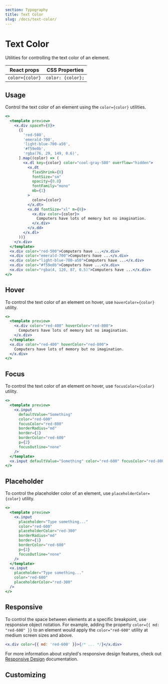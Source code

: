```yaml
---
section: Typography
title: Text Color
slug: /docs/text-color/
---
```


# Text Color

Utilities for controlling the text color of an element.

<carbon-ad />

| React props     | CSS Properties    |
| --------------- | ----------------- |
| `color={color}` | `color: {color};` |

## Usage

Control the text color of an element using the `color={color}` utilities.

```jsx preview
<>
  <template preview>
    <x.div spaceY={8}>
      {[
        'red-500',
        'emerald-700',
        'light-blue-700-a50',
        '#f59e0b',
        'rgba(76, 29, 149, 0.6)',
      ].map((color) => (
        <x.dl key={color} color="cool-gray-500" overflow="hidden">
          <x.dt
            flexShrink={0}
            fontSize="sm"
            opacity={0.8}
            fontFamily="mono"
            mb={1}
          >
            color={color}
          </x.dt>
          <x.dd fontSize="xl" m={0}>
            <x.div color={color}>
              Computers have lots of memory but no imagination.
            </x.div>
          </x.dd>
        </x.dl>
      ))}
    </x.div>
  </template>
  <x.div color="red-500">Computers have ...</x.div>
  <x.div color="emerald-700">Computers have ...</x.div>
  <x.div color="light-blue-700-a50">Computers have ...</x.div>
  <x.div color="#f59e0b">Computers have ...</x.div>
  <x.div color="rgba(4, 120, 87, 0.5)">Computers have ...</x.div>
</>
```

## Hover

To control the text color of an element on hover, use `hoverColor={color}` utility.

```jsx preview
<>
  <template preview>
    <x.div color="red-400" hoverColor="red-800">
      Computers have lots of memory but no imagination.
    </x.div>
  </template>
  <x.div color="red-400" hoverColor="red-800">
    Computers have lots of memory but no imagination.
  </x.div>
</>
```

## Focus

To control the text color of an element on hover, use `focusColor={color}` utility.

```jsx preview
<>
  <template preview>
    <x.input
      defaultValue="Something"
      color="red-600"
      focusColor="red-800"
      borderRadius="md"
      border={1}
      borderColor="red-600"
      p={2}
      focusOutline="none"
    />
  </template>
  <x.input defaultValue="Something" color="red-600" focusColor="red-800" />
</>
```

## Placeholder

To control the placeholder color of an element, use `placeholderColor={color}` utility.

```jsx preview
<>
  <template preview>
    <x.input
      placeholder="Type something..."
      color="red-600"
      placeholderColor="red-300"
      borderRadius="md"
      border={1}
      borderColor="red-600"
      p={2}
      focusOutline="none"
    />
  </template>
  <x.input
    placeholder="Type something..."
    color="red-600"
    placeholderColor="red-300"
  />
</>
```

## Responsive

To control the space between elements at a specific breakpoint, use responsive object notation. For example, adding the property `color={{ md: "red-600" }}` to an element would apply the `color="red-600"` utility at medium screen sizes and above.

```jsx
<x.div color={{ md: 'red-600' }}>{/* ... */}</x.div>
```

For more information about xstyled's responsive design features, check out [Responsive Design](/docs/responsive-design/) documentation.

## Customizing


<CustomizeColors />
